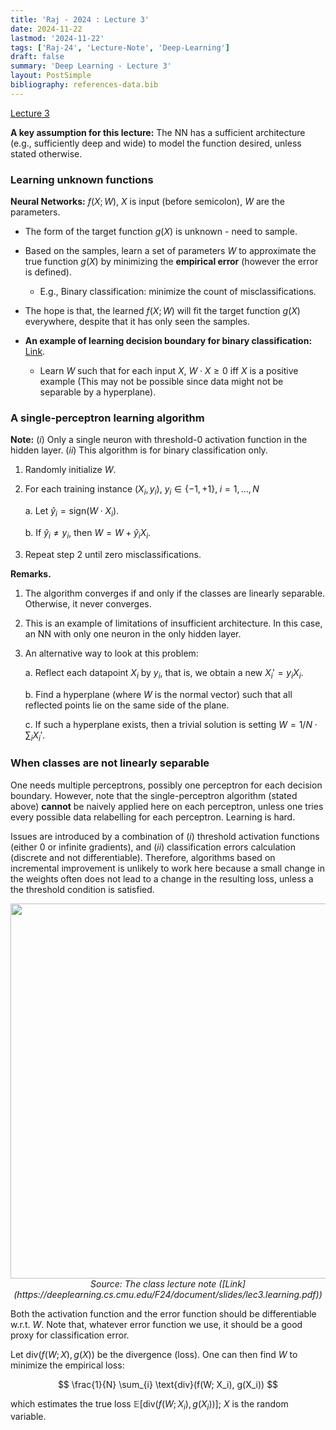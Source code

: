 ```yaml
---
title: 'Raj - 2024 : Lecture 3'
date: 2024-11-22
lastmod: '2024-11-22'
tags: ['Raj-24', 'Lecture-Note', 'Deep-Learning']
draft: false
summary: 'Deep Learning - Lecture 3'
layout: PostSimple
bibliography: references-data.bib
---
```

 
[Lecture 3](https://www.youtube.com/watch?v=ckecC7XVBFU&list=PLp-0K3kfddPwpm8SuB262r4owIkS7NNJj&index=4&ab_channel=CarnegieMellonUniversityDeepLearning)


**A key assumption for this lecture:** The NN has a sufficient architecture (e.g., sufficiently deep and wide) to model the function desired, unless stated otherwise. 

### Learning unknown functions
**Neural Networks:** $f(X; W)$, $X$ is input (before semicolon), $W$ are the parameters.

- The form of the target function $g(X)$ is unknown - need to sample.

- Based on the samples, learn a set of parameters $W$ to approximate the true function $g(X)$ by minimizing the **empirical error** (however the error is defined).
    - E.g., Binary classification: minimize the count of misclassifications. 

- The hope is that, the learned $f(X; W)$ will fit the target function $g(X)$ everywhere, despite that it has only seen the samples.

- **An example of learning decision boundary for binary classification:** [Link](https://youtu.be/ckecC7XVBFU?list=PLp-0K3kfddPwpm8SuB262r4owIkS7NNJj&t=2431).

    - Learn $W$ such that for each input $X$, $W \cdot X \geq 0$ iff $X$ is a positive example (This may not be possible since data might not be separable by a hyperplane). 

### A single-perceptron learning algorithm
**Note:** $(i)$ Only a single neuron with threshold-$0$ activation function in the hidden layer. $(ii)$ This algorithm is for binary classification only. 

1. Randomly initialize $W$.

2. For each training instance $(X_i, y_i)$, $y_i \in \{-1, +1\}, \; i = 1, ..., N$

    a. Let $\hat{y}_i = \text{sign}(W \cdot X_i)$.

    b. If $\hat{y}_i \neq y_i$, then $W = W + \hat{y}_i X_i$. 

3. Repeat step 2 until zero misclassifications.

**Remarks.** 
1. The algorithm converges if and only if the classes are linearly separable. Otherwise, it never converges. 

2. This is an example of limitations of insufficient architecture. In this case, an NN with only one neuron in the only hidden layer. 

3. An alternative way to look at this problem:

    a. Reflect each datapoint $X_i$ by $y_i$, that is, we obtain a new $X_i' = y_i X_i$. 

    b. Find a hyperplane (where $W$ is the normal vector) such that all reflected points lie on the same side of the plane. 

    c. If such a hyperplane exists, then a trivial solution is setting $W = 1 / N \cdot \sum_i X_i'$. 


### When classes are not linearly separable

One needs multiple perceptrons, possibly one perceptron for each decision boundary. However, note that the single-perceptron algorithm (stated above) **cannot** be naively applied here on each perceptron, unless one tries every possible data relabelling for each perceptron. Learning is hard. 

Issues are introduced by a combination of $(i)$ threshold activation functions (either $0$ or infinite gradients), and $(ii)$ classification errors calculation (discrete and not differentiable). Therefore, algorithms based on incremental improvement is unlikely to work here because a small change in the weights often does not lead to a change in the resulting loss, unless a the threshold condition is satisfied. 

<p align="center">
<img src="../../static/images/raj-3-1.png" width="600" height="600" />
<em>Source: The class lecture note ([Link](https://deeplearning.cs.cmu.edu/F24/document/slides/lec3.learning.pdf))</em>
</p>

Both the activation function and the error function should be differentiable w.r.t. $W$. Note that, whatever error function we use, it should be a good proxy for classification error. 

Let $\text{div}(f(W; X), g(X))$ be the divergence (loss). One can then find $W$ to minimize the empirical loss:

$$
\frac{1}{N} \sum_{i} \text{div}(f(W; X_i), g(X_i))
$$

which estimates the true loss $\mathbb{E} [\text{div}(f(W; X_i), g(X_i))]$; $X$ is the random variable.